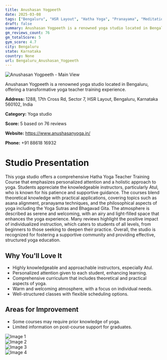```yaml
---
title: Anushasan Yogpeeth
date: 2025-03-08
tags: ["Bengaluru", "HSR Layout", "Hatha Yoga", "Pranayama", "Meditation", "welcoming atmosphere", "individualized instruction", "Bengaluru"]  
draft: false
summary: Anushasan Yogpeeth is a renowned yoga studio located in Bengaluru, offering a transformative yoga teacher training experience.
gm_reviews_count: 76
gm_totalScore: 5
gym_score: 4.7
city: Bengaluru
state: Karnataka
country: None
url: Bengaluru_Anushasan_Yogpeeth
---
```


<div className="aspect-[16/9] relative my-8">
  <img 
    src="https://lh5.googleusercontent.com/p/AF1QipNxYzK-FAcf9vk2dcjEaUV81Vp97kaQWVGwntQ=w1920-h1080-k-no"
    alt="Anushasan Yogpeeth - Main View"
    className="object-cover absolute inset-0 w-full h-full rounded-lg"
  />
</div>

Anushasan Yogpeeth is a renowned yoga studio located in Bengaluru, offering a transformative yoga teacher training experience.

**Address:** 1288, 17th Cross Rd, Sector 7, HSR Layout, Bengaluru, Karnataka 560102, India

**Category:** Yoga studio

**Score:** 5 based on 76 reviews

**Website:** https://www.anushasanyoga.in/

**Phone:** +91 88618 16932

# Studio Presentation

This yoga studio offers a comprehensive Hatha Yoga Teacher Training Course that emphasizes personalized attention and a holistic approach to yoga. Students appreciate the knowledgeable instructors, particularly Atul, who is known for his patience and supportive guidance. The courses blend theoretical knowledge with practical applications, covering topics such as asana alignment, pranayama techniques, and the philosophical aspects of yoga including the Yoga Sutras and Bhagavad Gita. The atmosphere is described as serene and welcoming, with an airy and light-filled space that enhances the yoga experience. Many reviews highlight the positive impact of individualized instruction, which caters to students of all levels, from beginners to those seeking to deepen their practice. Overall, the studio is recognized for fostering a supportive community and providing effective, structured yoga education.

## Why You'll Love It

- Highly knowledgeable and approachable instructors, especially Atul.
- Personalized attention given to each student, enhancing learning.
- Comprehensive curriculum that includes theoretical and practical aspects of yoga.
- Warm and welcoming atmosphere, with a focus on individual needs.
- Well-structured classes with flexible scheduling options.

## Areas for Improvement

- Some courses may require prior knowledge of yoga.
- Limited information on post-course support for graduates.

<div className="grid grid-cols-1 xl:grid-cols-2 gap-4 my-8">
<div className="aspect-[4/3] relative"><img src="https://lh3.googleusercontent.com/p/AF1QipPpAabmdfsU4xEqDPiGR3BeZbdFbAirv5JV2KGe=w1920-h1080-k-no" alt="Image 1" className="object-cover absolute inset-0 w-full h-full rounded-lg" /></div>
<div className="aspect-[4/3] relative"><img src="https://lh5.googleusercontent.com/p/AF1QipPCSdR5i-_PYj0SfdyScBr1Jb0xURD1MYAMkKc=w1920-h1080-k-no" alt="Image 2" className="object-cover absolute inset-0 w-full h-full rounded-lg" /></div>
<div className="aspect-[4/3] relative"><img src="https://lh5.googleusercontent.com/p/AF1QipN2xgXf5ntx-clC9hngoP2_fFJyzxtGi6zlvog=w1920-h1080-k-no" alt="Image 3" className="object-cover absolute inset-0 w-full h-full rounded-lg" /></div>
<div className="aspect-[4/3] relative"><img src="https://lh5.googleusercontent.com/p/AF1QipMUAv8sEKoShWg4WXIOmqj121HJG4gB6Z4Ztjk=w1920-h1080-k-no" alt="Image 4" className="object-cover absolute inset-0 w-full h-full rounded-lg" /></div>
</div>
